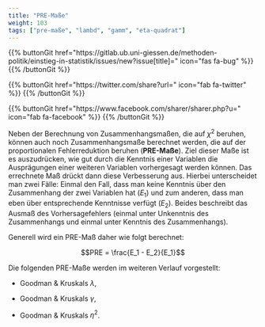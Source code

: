 ```yaml
---
title: "PRE-Maße"
weight: 103
tags: ["pre-maße", "lambd", "gamm", "eta-quadrat"]
---
```


{{% buttonGit href=\"https\:\/\/gitlab.ub.uni-giessen.de\/methoden-politik\/einstieg-in-statistik\/issues\/new?issue[title]=\" icon=\"fas fa-bug\" %}} {{% /buttonGit %}} 

{{% buttonGit href=\"https\:\/\/twitter.com\/share?url=\" icon=\"fab fa-twitter\" %}} {{% /buttonGit %}}

{{% buttonGit href=\"https\:\/\/www.facebook.com\/sharer\/sharer.php?u=\" icon=\"fab fa-facebook\" %}} {{% /buttonGit %}}

Neben der Berechnung von Zusammenhangsmaßen, die auf $\chi^2$ beruhen, können auch noch Zusammenhangsmaße berechnet werden, die auf der proportionalen Fehlerreduktion beruhen (**PRE-Maße**). Ziel dieser Maße ist es auszudrücken, wie gut durch die Kenntnis einer Variablen die Ausprägungen einer weiteren Variablen vorhergesagt werden können. Das errechnete Maß drückt dann diese Verbesserung aus. 
Hierbei unterscheidet man zwei Fälle: Einmal den Fall, dass man keine Kenntnis über den Zusammenhang der zwei Variablen hat ($E_1$) und zum anderen, dass man eben über entsprechende Kenntnisse verfügt ($E_2$). Beides beschreibt das Ausmaß des Vorhersagefehlers (einmal unter Unkenntnis des Zusammenhangs und einmal unter Kenntnis des Zusammenhangs).

Generell wird ein PRE-Maß daher wie folgt berechnet: 

$$PRE = \frac{E_1 - E_2}{E_1}$$

Die folgenden PRE-Maße werden im weiteren Verlauf vorgestellt: 

- Goodman & Kruskals $\lambda$,

- Goodman & Kruskals $\gamma$,

- Goodman & Kruskals $\eta^2$.